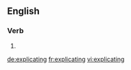 ==English==

===Verb===
{{head|en}}

# {{present participle of|explicate}}

[[de:explicating]]
[[fr:explicating]]
[[vi:explicating]]
